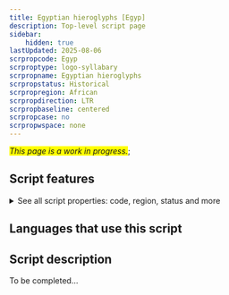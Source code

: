 ```yaml
---
title: Egyptian hieroglyphs [Egyp]
description: Top-level script page
sidebar:
    hidden: true
lastUpdated: 2025-08-06
scrpropcode: Egyp
scrproptype: logo-syllabary
scrpropname: Egyptian hieroglyphs
scrpropstatus: Historical
scrpropregion: African
scrpropdirection: LTR
scrpropbaseline: centered
scrpropcase: no
scrpropwspace: none
---
```


<span style='background-color:yellow'>_This page is a work in progress._</span>;


## Script features

<details>
<summary> See all script properties: code, region, status and more</summary>
<ScriptInfo />
</details>

## Languages that use this script

<WsList script='Egyp' wsMax='5' />

## Script description

To be completed...

